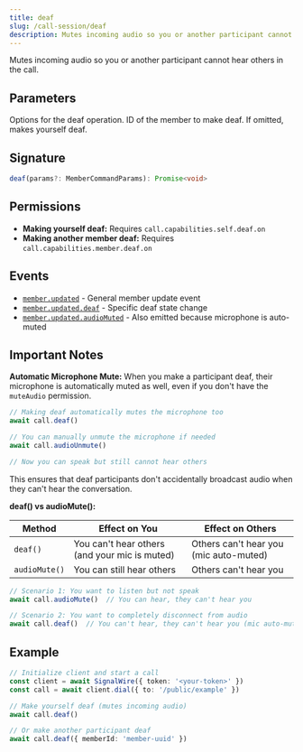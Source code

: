 ```yaml
---
title: deaf
slug: /call-session/deaf
description: Mutes incoming audio so you or another participant cannot hear others in the call.
---
```



[event-member-updated]: /sdks/signalwire-sdk/call-session/events#memberupdated
[event-member-updated-deaf]: /sdks/signalwire-sdk/call-session/events#memberupdateddeaf
[event-member-updated-audiomuted]: /sdks/signalwire-sdk/call-session/events#memberupdatedaudiomuted

Mutes incoming audio so you or another participant cannot hear others in the call.

## Parameters

<APIField name="params" type="MemberCommandParams">
  Options for the deaf operation.
</APIField>

<APIField name="params.memberId" type="string" default="Your own member">
  ID of the member to make deaf. If omitted, makes yourself deaf.
</APIField>

## Signature

```typescript
deaf(params?: MemberCommandParams): Promise<void>
```

## Permissions

- **Making yourself deaf:** Requires `call.capabilities.self.deaf.on`
- **Making another member deaf:** Requires `call.capabilities.member.deaf.on`

## Events

- [`member.updated`][event-member-updated] - General member update event
- [`member.updated.deaf`][event-member-updated-deaf] - Specific deaf state change
- [`member.updated.audioMuted`][event-member-updated-audiomuted] - Also emitted because microphone is auto-muted

## Important Notes

**Automatic Microphone Mute:** When you make a participant deaf, their microphone is automatically muted as well, even if you don't have the `muteAudio` permission.

```typescript
// Making deaf automatically mutes the microphone too
await call.deaf()

// You can manually unmute the microphone if needed
await call.audioUnmute()

// Now you can speak but still cannot hear others
```

This ensures that deaf participants don't accidentally broadcast audio when they can't hear the conversation.

**deaf() vs audioMute():**

| Method | Effect on You | Effect on Others |
|--------|---------------|------------------|
| `deaf()` | You can't hear others (and your mic is muted) | Others can't hear you (mic auto-muted) |
| `audioMute()` | You can still hear others | Others can't hear you |

```typescript
// Scenario 1: You want to listen but not speak
await call.audioMute()  // You can hear, they can't hear you

// Scenario 2: You want to completely disconnect from audio
await call.deaf()  // You can't hear, they can't hear you (mic auto-muted)
```

## Example

```typescript
// Initialize client and start a call
const client = await SignalWire({ token: '<your-token>' })
const call = await client.dial({ to: '/public/example' })

// Make yourself deaf (mutes incoming audio)
await call.deaf()

// Or make another participant deaf
await call.deaf({ memberId: 'member-uuid' })
```
